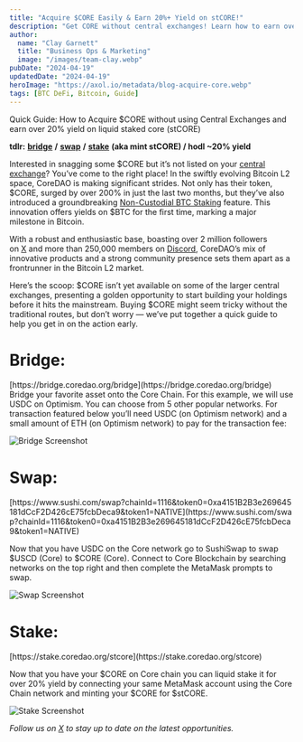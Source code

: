 ```yaml
---
title: "Acquire $CORE Easily & Earn 20%+ Yield on stCORE!"
description: "Get CORE without central exchanges! Learn how to earn over 20% yield on liquid staked core (stCORE) with this quick guide."
author:
  name: "Clay Garnett"
  title: "Business Ops & Marketing"
  image: "/images/team-clay.webp"
pubDate: "2024-04-19"
updatedDate: "2024-04-19"
heroImage: "https://axol.io/metadata/blog-acquire-core.webp"
tags: [BTC DeFi, Bitcoin, Guide] 
---
```

Quick Guide: How to Acquire $CORE without using Central Exchanges and earn over 20% yield on liquid staked core (stCORE)

**tdlr:** [**bridge**](https://bridge.coredao.org/bridge) **/** [**swap**](https://www.sushi.com/swap?chainId=1116&token0=0xa4151B2B3e269645181dCcF2D426cE75fcbDeca9&token1=NATIVE) **/** [**stake**](https://stake.coredao.org/stcore) **(aka mint stCORE) / hodl ~20% yield**

Interested in snagging some $CORE but it’s not listed on your [central exchange](https://www.coingecko.com/en/coins/core)? You’ve come to the right place! In the swiftly evolving Bitcoin L2 space, CoreDAO is making significant strides. Not only has their token, $CORE, surged by over 200% in just the last two months, but they’ve also introduced a groundbreaking [Non-Custodial BTC Staking](https://medium.com/@core_dao/core-chain-makes-bitcoin-a-productive-asset-for-the-first-time-ever-with-non-custodial-btc-staking-84aa0544a7d1#:~:text=Apr) feature. This innovation offers yields on $BTC for the first time, marking a major milestone in Bitcoin.

With a robust and enthusiastic base, boasting over 2 million followers on [X](https://twitter.com/Coredao_Org) and more than 250,000 members on [Discord](https://discord.com/invite/coredaoofficial), CoreDAO’s mix of innovative products and a strong community presence sets them apart as a frontrunner in the Bitcoin L2 market.

Here’s the scoop: $CORE isn’t yet available on some of the larger central exchanges, presenting a golden opportunity to start building your holdings before it hits the mainstream. Buying $CORE might seem tricky without the traditional routes, but don’t worry — we’ve put together a quick guide to help you get in on the action early.

Bridge:
=======
<div style="word-break: break-all;">
[https://bridge.coredao.org/bridge](https://bridge.coredao.org/bridge)
</div>
Bridge your favorite asset onto the Core Chain. For this example, we will use USDC on Optimism. You can choose from 5 other popular networks. For transaction featured below you’ll need USDC (on Optimism network) and a small amount of ETH (on Optimism network) to pay for the transaction fee:

![Bridge Screenshot](/images/blog-bridge-screenshot.webp "Bridge Screenshot")

Swap:
=====
<div style="word-break: break-all;">
[https://www.sushi.com/swap?chainId=1116&token0=0xa4151B2B3e269645181dCcF2D426cE75fcbDeca9&token1=NATIVE](https://www.sushi.com/swap?chainId=1116&token0=0xa4151B2B3e269645181dCcF2D426cE75fcbDeca9&token1=NATIVE)
</div>

Now that you have USDC on the Core network go to SushiSwap to swap $USCD (Core) to $CORE (Core). Connect to Core Blockchain by searching networks on the top right and then complete the MetaMask prompts to swap.

![Swap Screenshot](/images/blog-swap-screenshot.webp "Swap Screenshot")

Stake:
======
<div style="word-break: break-all;">
[https://stake.coredao.org/stcore](https://stake.coredao.org/stcore)
</div>

Now that you have your $CORE on Core chain you can liquid stake it for over 20% yield by connecting your same MetaMask account using the Core Chain network and minting your $CORE for $stCORE.

![Stake Screenshot](/images/blog-stake-screenshot.webp "Stake Screenshot")

_Follow us on_ [_X_](https://twitter.com/axol_io) _to stay up to date on the latest opportunities._